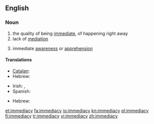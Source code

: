 ==English==
===Noun===
{{en-noun|immediacies}}
# the quality of being [[immediate]], of happening right away
# lack of [[mediation]]
# {{philosophy}} immediate [[awareness]] or [[apprehension]]

====Translations====
{{trans-top|the quality of being immediate}}
* [[Catalan]]: {{t-|ca|immediatesa|f}}
* Hebrew: {{t-|he|מיידיות|f|tr=miyadiyút}}
{{trans-mid}}
* Irish: {{t-|ga|neasacht|f}}, {{t|ga|neamh-mheánacht|f}}
* Spanish: {{t-|es|inmediatez|f}}
{{trans-bottom}}

{{trans-top|lack of mediation}}
* Hebrew: {{t-|he|אי-אמצעיות|f|tr=í-emtza'iyút}}
{{trans-mid}}
{{trans-bottom}}

[[et:immediacy]]
[[fa:immediacy]]
[[io:immediacy]]
[[kn:immediacy]]
[[pl:immediacy]]
[[fi:immediacy]]
[[tr:immediacy]]
[[vi:immediacy]]
[[zh:immediacy]]